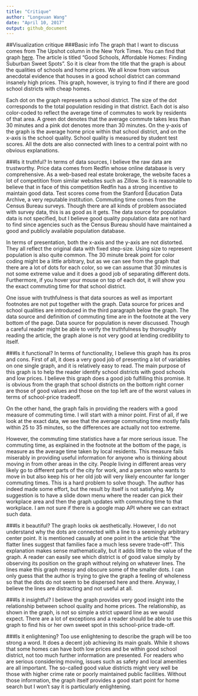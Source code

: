 ```yaml
---
title: "Critique"
author: "Longxuan Wang"
date: "April 10, 2017"
output: github_document
---
```


##Visualization critique
###Basic info
The graph that I want to discuss comes from The Upshot column in the New York Times. You can find that graph [here](https://www.nytimes.com/interactive/2017/03/30/upshot/good-schools-affordable-homes-suburban-sweet-spots.html?rref=collection%2Fsectioncollection%2Fupshot). The article is titled “Good Schools, Affordable Homes: Finding Suburban Sweet Spots”. So it is clear from the title that the graph is about the qualities of schools and home prices. We all know from various anecdotal evidence that houses in a good school district can command insanely high prices. This graph, however, is trying to find if there are good school districts with cheap homes. 

Each dot on the graph represents a school district. The size of the dot corresponds to the total population residing in that district. Each dot is also color-coded to reflect the average time of commutes to work by residents of that area. A green dot denotes that the average commute takes less than 30 minutes and a pink dot denotes more than 30 minutes. On the y-axis of the graph is the average home price within that school district, and on the x-axis is the school quality. School quality is measured by student test scores. All the dots are also connected with lines to a central point with no obvious explanations. 

###Is it truthful?
In terms of data sources, I believe the raw data are trustworthy. Price data comes from Redfin whose online database is very comprehensive. As a web-based real estate brokerage, the website faces a lot of competition from similar websites such as Zillow. So it is reasonable to believe that in face of this competition Redfin has a strong incentive to maintain good data. Test scores come from the Stanford Education Data Archive, a very reputable institution. Commuting time comes from the Census Bureau surveys. Though there are all kinds of problem associated with survey data, this is as good as it gets. The data source for population data is not specified, but I believe good quality population data are not hard to find since agencies such as the Census Bureau should have maintained a good and publicly available population database. 

In terms of presentation, both the x-axis and the y-axis are not distorted. They all reflect the original data with fixed step-size. Using size to represent population is also quite common. The 30 minute break point for color coding might be a little arbitrary, but as we can see from the graph that there are a lot of dots for each color, so we can assume that 30 minutes is not some extreme value and it does a good job of separating different dots. Furthermore, if you hover your mouse on top of each dot, it will show you the exact commuting time for that school district. 

One issue with truthfulness is that data sources as well as important footnotes are not put together with the graph. Data source for prices and school qualities are introduced in the third paragraph below the graph. The data source and definition of commuting time are in the footnote at the very bottom of the page. Data source for population is never discussed. Though a careful reader might be able to verify the truthfulness by thoroughly reading the article, the graph alone is not very good at lending credibility to itself. 

###Is it functional?
In terms of functionality, I believe this graph has its pros and cons. First of all, it does a very good job of presenting a lot of variables on one single graph, and it is relatively easy to read. The main purpose of this graph is to help the reader identify school districts with good schools and low prices. I believe this graph does a good job fulfilling this promise. It is obvious from the graph that school districts on the bottom right corner are those of good values and those on the top left are of the worst values in terms of school-price tradeoff. 

On the other hand, the graph fails in providing the readers with a good measure of commuting time. I will start with a minor point. First of all, if we look at the exact data, we see that the average commuting time mostly falls within 25 to 35 minutes, so the differences are actually not too extreme. 

However, the commuting time statistics have a far more serious issue. The commuting time, as explained in the footnote at the bottom of the page, is measure as the average time taken by local residents. This measure fails miserably in providing useful information for anyone who is thinking about moving in from other areas in the city. People living in different areas very likely go to different parts of the city for work, and a person who wants to move in but also keep his or her old job will very likely encounter far longer commuting times. This is a hard problem to solve though. The author has indeed made some effort, but the result by itself is not satisfying. My suggestion is to have a slide down menu where the reader can pick their workplace area and then the graph updates with commuting time to that workplace. I am not sure if there is a google map API where we can extract such data.  

###Is it beautiful?
The graph looks ok aesthetically. However, I do not understand why the dots are connected with a line to a seemingly arbitrary center point. It is mentioned casually at one point in the article that “the flatter lines suggest that families face a much less severe trade-off”. This explanation makes sense mathematically, but it adds little to the value of the graph. A reader can easily see which district is of good value simply by observing its position on the graph without relying on whatever lines. The lines make this graph messy and obscure some of the smaller dots. I can only guess that the author is trying to give the graph a feeling of wholeness so that the dots do not seem to be dispersed here and there. Anyway, I believe the lines are distracting and not useful at all. 

###Is it insightful?
I believe the graph provides very good insight into the relationship between school quality and home prices. The relationship, as shown in the graph, is not so simple a strict upward line as we would expect. There are a lot of exceptions and a reader should be able to use this graph to find his or her own sweet spot in this school-price trade-off.  

###Is it enlightening?
Too use enlightening to describe the graph will be too strong a word. It does a decent job achieving its main goals. While it shows that some homes can have both low prices and be within good school district, not too much further information are presented. For readers who are serious considering moving, issues such as safety and local amenities are all important. The so-called good value districts might very well be those with higher crime rate or poorly maintained public facilities. Without those information, the graph itself provides a good start point for home search but I won’t say it is particularly enlightening. 


